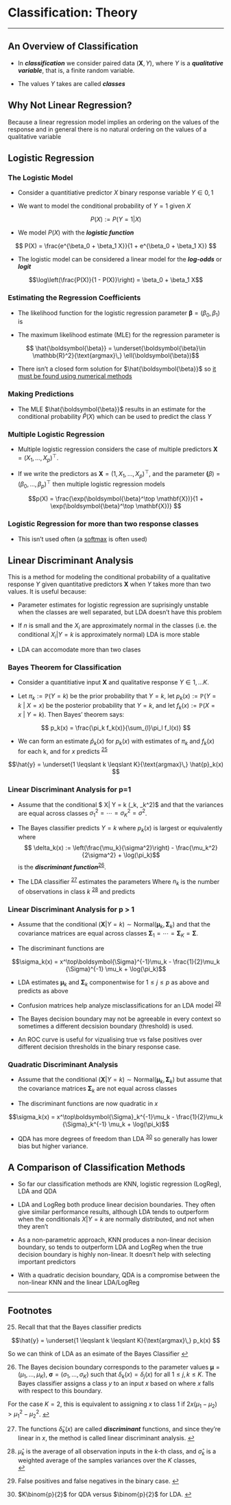 # Classification: Theory
___

## An Overview of Classification

- In ***classification*** we consider paired data $(\mathbf{X}, Y)$, where $Y$ is a ***qualitative variable***, that is, a finite random variable.

- The values $Y$ takes are called ***classes***

## Why Not Linear Regression?

Because a linear regression model implies an ordering on the values of the response and in general there is no natural ordering on the values of a qualitative variable

## Logistic Regression

### The Logistic Model

- Consider a quantitiative predictor $X$ binary response variable $Y \in {0,1}$

- We want to model the conditional probability of $Y=1$ given $X$

$$ P(X) := P\left(Y=1 | X\right)$$

- We model $P(X)$ with the ***logistic function***

$$ P(X) = \frac{e^{\beta_0 + \beta_1 X}}{1 + e^{\beta_0 + \beta_1 X}} $$

- The logistic model can be considered a linear model for the ***log-odds*** or ***logit***

$$\log\left(\frac{P(X)}{1 - P(X)}\right) = \beta_0 + \beta_1 X$$

### Estimating the Regression Coefficients

- The likelihood function for the logistic regression parameter $\boldsymbol{\beta} = (\beta_0, \beta_1)$ is

\begin{align*}
\ell(\boldsymbol{\beta}) &= \prod_{i = 1}^n p(x_i)\\
&= \prod_{i: y_i = 1}p(x_i) \prod_{i: y_i = 0} (1 - p(x_i))
\end{align*}

- The maximum likelihood estimate (MLE) for the regression parameter is

$$ \hat{\boldsymbol{\beta}} = \underset{\boldsymbol{\beta}\in \mathbb{R}^2}{\text{argmax}\,} \ell(\boldsymbol{\beta})$$

- There isn't a closed form solution for $\hat{\boldsymbol{\beta}}$ so [it must be found using numerical methods](https://en.wikipedia.org/wiki/Logistic_regression#Maximum_likelihood_estimation)

### Making Predictions


- The MLE $\hat{\boldsymbol{\beta}}$ results in an estimate for the conditional probability $\hat{P}(X)$ which can be used to predict the class $Y$

### Multiple Logistic Regression

- Multiple logistic regression considers the case of multiple predictors $\mathbf{X} = (X_1,\dots, X_p)^\top$.

- If we write the predictors as $\mathbf{X} = (1, X_1, \dots, X_p)^\top$, and the parameter $\boldsymbol(\beta) = (\beta_0, \dots, \beta_p)^\top$ then multiple logistic regression models

$$p(X) = \frac{\exp(\boldsymbol{\beta}^\top \mathbf{X})}{1 + \exp(\boldsymbol{\beta}^\top \mathbf{X})} $$

### Logistic Regression for more than two response classes

- This isn't used often (a [softmax](https://en.wikipedia.org/wiki/Softmax_function) is often used)

## Linear Discriminant Analysis

This is a method for modeling the conditional probability of a qualitative response $Y$ given quantitative predictors $\mathbf{X}$ when $Y$ takes more than two values. It is useful because:

- Parameter estimates for logistic regression are suprisingly unstable when the classes are well separated, but LDA doesn't have this problem

- If $n$ is small and the $X_i$ are approximately normal in the classes (i.e. the conditional $X_i | Y = k$ is approximately normal) LDA is more stable

- LDA can accomodate more than two clases

### Bayes Theorem for Classification

- Consider a quantitiative input $\mathbf{X}$ and qualitative response $Y \in {1, \dots K}$. 

- Let $\pi_k := \mathbb{P}(Y = k)$ be the prior probability that $Y=k$, let $p_k(x) := \mathbb{P}(Y = k\ |\ X = x)$ be the posterior probability that $Y = k$, and let $f_k(x):= \mathbb{P}(X = x\ |\ Y = k)$. Then Bayes' theorem says:

$$ p_k(x) = \frac{\pi_k f_k(x)}{\sum_{l}\pi_l f_l(x)} $$

- We can form an estimate $\hat{p}_k(x)$ for $p_k(x)$ with estimates of $\pi_k$ and $f_k(x)$ for each k, and for $x$ predicts <sup><a href='#foot25' id='ref25'>25</a></sup>  

$$\hat{y} = \underset{1 \leqslant k \leqslant K}{\text{argmax}\,} \hat{p}_k(x) $$


### Linear Discriminant Analysis for p=1

- Assume that the conditional $ X| Y = k \sim \text{Normal}(\mu_k, \sigma_k^2)$ and that the variances are equal across classes $\sigma_1^2 = \cdots = \sigma_K^2 = \sigma^2$.

- The Bayes classifier  predicts $Y = k$ where $p_k(x)$ is largest or equivalently
\begin{align*}
\hat{y}
&= \underset{1 \leqslant k \leqslant K}{\text{argmax}\ } \delta_k(x)\\
\end{align*}
    where
$$ \delta_k(x) := \left(\frac{\mu_k}{\sigma^2}\right) - \frac{\mu_k^2}{2\sigma^2} + \log(\pi_k)$$
    is the ***discriminant function***<sup><a href='#foot26' id='ref26'>26</a></sup>.

- The LDA classifier <sup><a href='#foot27' id='ref27'>27</a></sup> estimates the parameters 
\begin{align*}
\hat{\mu}_k &= \frac{1}{n_k}\sum_{i: y_i = k} x_i\\
\hat{\sigma}_k &= \frac{1}{n-K} \sum_{k = 1}^K \sum_{i: y_i = k} \left(x_i - \hat{\mu}_k\right)^2
\end{align*}
Where $n_k$ is the number of observations in class $k$ <sup><a href='#foot28' id='ref28'>28</a></sup> and predicts 
 
\begin{align*}
\hat{y} &= \underset{1 \leqslant k \leqslant K}{\text{argmax}\ } \hat{\sigma}_k(x)) \\
\end{align*}


### Linear Discriminant Analysis for p > 1

- Assume that the conditional $(\mathbf{X}| Y = k) \sim \text{Normal}(\boldsymbol{\mu}_k, \boldsymbol{\Sigma}_k)$ and that the covariance matrices are equal across classes $\boldsymbol{\Sigma}_1 = \cdots = \boldsymbol{\Sigma}_K = \boldsymbol{\Sigma}$.

- The discriminant functions are

$$\sigma_k(x) = x^\top\boldsymbol{\Sigma}^{-1}\mu_k - \frac{1}{2}\mu_k {\Sigma}^{-1} \mu_k + \log(\pi_k)$$

- LDA estimates $\boldsymbol{\mu}_k$ and $\boldsymbol{\Sigma}_k$ componentwise 
\begin{align*}
(\hat{\mu}_k)_j &= \frac{1}{n_k}\sum_{i: y_i = k} x_{ij}\\
(\hat{\sigma}_k)_j &= \frac{1}{n-K} \sum_{k = 1}^K \sum_{i: y_i = k} \left(x_{ij} - (\hat{\mu}_k)_j\right)^2
\end{align*}
    for $1 \leqslant j \leqslant p$ as above and predicts
\begin{align*}
\hat{y} &= \underset{1 \leqslant k \leqslant K}{\text{argmax}\ } \hat{\sigma}_k(x)) \\
\end{align*}
    as above

- Confusion matrices help analyze misclassifications for an LDA model <sup><a href='#foot29' id='ref29'>29</a></sup>

- The Bayes decision boundary may not be agreeable in every context so sometimes a different decsision boundary (threshold) is used. 

- An ROC curve is useful for vizualising true vs false positives over different decision thresholds in the binary response case.

### Quadratic Discriminant Analysis

- Assume that the conditional $(\mathbf{X}| Y = k) \sim \text{Normal}(\boldsymbol{\mu}_k, \boldsymbol{\Sigma}_k)$ but assume that the covariance matrices $\boldsymbol{\Sigma}_k$ are not equal across classes 

- The discriminant functions are now quadratic in $x$

$$\sigma_k(x) = x^\top\boldsymbol{\Sigma}_k^{-1}\mu_k - \frac{1}{2}\mu_k {\Sigma}_k^{-1} \mu_k + \log(\pi_k)$$

- QDA has  more degrees of freedom than LDA <sup><a href='#foot30' id='ref30'>30</a></sup> so generally has lower bias but higher variance.

## A Comparison of Classification Methods

- So far our classification methods are KNN, logistic regression (LogReg), LDA and QDA

- LDA and LogReg both produce linear decision boundaries. They often give similar performance results, although LDA tends to outperform when the conditionals $X | Y = k$ are normally distributed, and not when they aren't

- As a non-parametric approach, KNN produces a non-linear decision boundary, so tends to outperform LDA and LogReg when the true decision boundary is highly non-linear. It doesn't help with selecting important predictors

- With a quadratic decision boundary, QDA is a compromise between the non-linear KNN and the linear LDA/LogReg

___
## Footnotes

<p>
</p>

<div id="foot25"> 25. Recall that that the Bayes classifier predicts
    
$$\hat{y} = \underset{1 \leqslant k \leqslant K}{\text{argmax}\,} p_k(x) $$

So we can think of LDA as an esimate of the Bayes Classifier
<a href="#ref25">↩</a>
</div>

<p>
</p>

<div id="foot26"> 26. The Bayes decision boundary corresponds to the parameter values $\boldsymbol{\mu} = (\mu_1, \dots, \mu_K)$, $\boldsymbol{\sigma} = (\sigma_1, \dots, \sigma_K)$ such that $\delta_k(x) = \delta_j(x)$ for all $1 \leqslant j,k \leqslant K$. The Bayes classifier assigns a class $y$ to an input $x$ based on where $x$ falls with respect to this boundary.
    
For the case $K=2$, this is equivalent to assigning $x$ to class 1 if $2x(\mu_1 - \mu_2) > \mu_1^2 - \mu_2^2$.
<a href="#ref26">↩</a>
</div>

<p>
</p>

<div id="foot27"> 27. The functions $\hat{\delta}_k(x)$ are called ***discriminant*** functions, and since they're linear in $x$, the method is called linear discriminant analysis.
<a href="#ref27">↩</a>
</div>

<p>
</p>

<div id="foot28"> 28. $\hat{\mu}_k$ is the average of all observation inputs in the $k$-th class, and $\hat{\sigma}_k$ is a weighted average of the samples variances over the $K$ classes,  
<a href="#ref28">↩</a>
</div>

<p>
</p>

<div id="foot29"> 29. False positives and false negatives in the binary case.
<a href="#ref29">↩</a>
</div>

<p>
</p>

<div id="foot30"> 30. $K\binom{p}{2}$ for QDA versus $\binom{p}{2}$ for LDA.
<a href="#ref30">↩</a>
</div>

